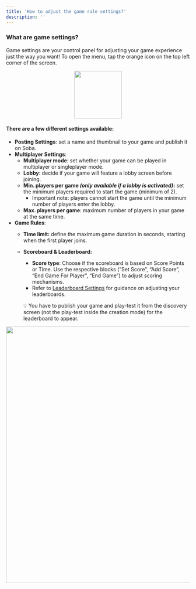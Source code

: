 ```yaml
---
title: 'How to adjust the game rule settings?'
description: ''
---
```


### What are game settings?
Game settings are your control panel for adjusting your game experience just the way you want! To open the menu, tap the orange icon on the top left corner of the screen.

<p align="center">
  <img width="130" noZoom src="https://i.imgur.com/TocBoa7.png" />
</p>

#### There are a few different settings available:

- **Posting Settings**: set a name and thumbnail to your game and publish it on Soba.
- **Multiplayer Settings**:
    - **Multiplayer mode**: set whether your game can be played in multiplayer or singleplayer mode.
    - **Lobby**: decide if your game will feature a lobby screen before joining.
    - **Min. players per game *(only available if a lobby is activated)*:** set the minimum players required to start the game (minimum of 2).
        - Important note: players cannot start the game until the minimum number of players enter the lobby.
    - **Max. players per game**: maximum number of players in your game at the same time.
- **Game Rules**:
    - **Time limit:** define the maximum game duration in seconds, starting when the first player joins.
    - **Scoreboard & Leaderboard:**
        - **Score type**: Choose if the scoreboard is based on Score Points or Time. Use the respective blocks (”Set Score”, “Add Score”, “End Game For Player”, “End Game”) to adjust scoring mechanisms.
        - Refer to [Leaderboard Settings](https://wiki.soba.xyz/behavior-editor/game-logic/leaderboards) for guidance on adjusting your leaderboards.
        
        💡 You have to publish your game and play-test it from the discovery screen (not the play-test inside the creation mode) for the leaderboard to appear.
        
<p align="center">
  <img width="700" noZoom src="https://i.imgur.com/Hg5q78C.png" />
</p>
